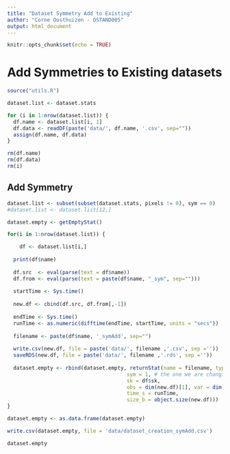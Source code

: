 ```yaml
---
title: "Dataset Symmetry Add to Existing"
author: "Corne Oosthuizen - OSTAND005"
output: html_document
---
```


```r
knitr::opts_chunk$set(echo = TRUE)
```

# Add Symmetries to Existing datasets

```r
source("utils.R")

dataset.list <- dataset.stats

for (i in 1:nrow(dataset.list)) {
  df.name <- dataset.list[i, 1]
  df.data <- readDF(paste('data/', df.name, '.csv', sep=""))
  assign(df.name, df.data) 
}

rm(df.name)
rm(df.data)
rm(i)

```

## Add Symmetry

```r
dataset.list <- subset(subset(dataset.stats, pixels != 0), sym == 0)
#dataset.list <- dataset.list[12,]

dataset.empty <- getEmptyStat()

for(i in 1:nrow(dataset.list)) {

    df <- dataset.list[i,]
  
  print(df$name)
  
  df.src  <- eval(parse(text = df$name))
  df.from <- eval(parse(text = paste(df$name, "_sym", sep="")))
  
  startTime <- Sys.time()
  
  new.df <- cbind(df.src, df.from[,-1])
  
  endTime <- Sys.time()
  runTime <- as.numeric(difftime(endTime, startTime, units = "secs"))
  
  filename <- paste(df$name, '_symAdd', sep="")
  
  write.csv(new.df, file = paste('data/', filename ,'.csv', sep =''))
  saveRDS(new.df, file = paste('data/', filename ,'.rds', sep =''))
  
  dataset.empty <- rbind(dataset.empty, returnStat(name = filename, type = df$type, pixels = df$pixels, 
                                       sym = 1, # the one we are changing
                                       sk = df$sk,
                                       obs = dim(new.df)[1], var = dim(new.df)[2], 
                                       time_s = runTime,
                                       size_b = object.size(new.df)))
}

dataset.empty <- as.data.frame(dataset.empty)

write.csv(dataset.empty, file = 'data/dataset_creation_symAdd.csv')

dataset.empty
```